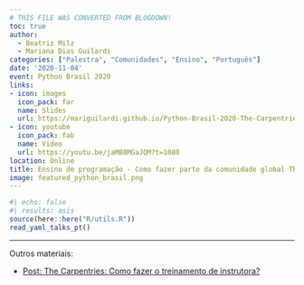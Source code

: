 ```yaml
---
# THIS FILE WAS CONVERTED FROM BLOGDOWN!
toc: true
author: 
  - Beatriz Milz
  - Mariana Dias Guilardi
categories: ["Palestra", "Comunidades", "Ensino", "Português"]
date: '2020-11-04'
event: Python Brasil 2020
links:
- icon: images
  icon_pack: far
  name: Slides
  url: https://mariguilardi.github.io/Python-Brasil-2020-The-Carpentries/index.html
- icon: youtube
  icon_pack: fab
  name: Video
  url: https://youtu.be/jaM88MGaJQM?t=1080
location: Online
title: Ensino de programação - Como fazer parte da comunidade global The Carpentries?
image: featured_python_brasil.png
---
```


```r
#| echo: false
#| results: asis
source(here::here("R/utils.R"))
read_yaml_talks_pt()
```

------------------------------------------------------------------------

Outros materiais:

-   [Post: The Carpentries: Como fazer o treinamento de instrutora?](https://beatrizmilz.com/posts/2020-02-22-the-carpentries-como-fazer-o-treinamento-de-instrutora/)
